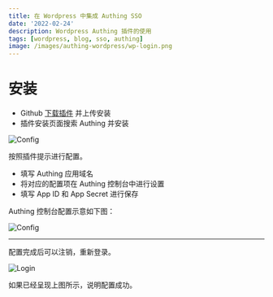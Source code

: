 ```yaml
---
title: 在 Wordpress 中集成 Authing SSO
date: '2022-02-24'
description: Wordpress Authing 插件的使用
tags: [wordpress, blog, sso, authing]
image: /images/authing-wordpress/wp-login.png
---
```


# 安装

- Github [下载插件](https://github.com/Authing/wp-authing/releases) 并上传安装
- 插件安装页面搜索 Authing 并安装

![Config](/images/blog/authing-wordpress/wp-authing-config.png)

按照插件提示进行配置。

- 填写 Authing 应用域名
- 将对应的配置项在 Authing 控制台中进行设置
- 填写 App ID 和 App Secret 进行保存

Authing 控制台配置示意如下图：

![Config](/images/blog/authing-wordpress/authing-config.png)

---

配置完成后可以注销，重新登录。

![Login](/images/blog/authing-wordpress/wp-login.png)

如果已经呈现上图所示，说明配置成功。
